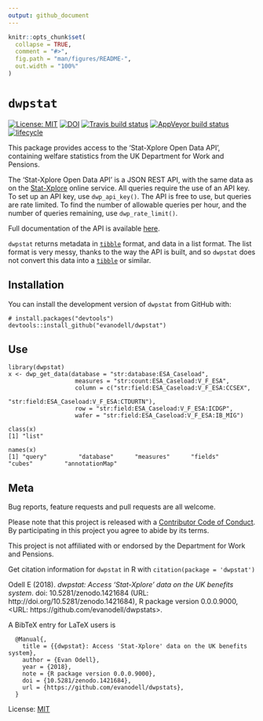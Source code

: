 ```yaml
---
output: github_document
---
```


<!-- README.md is generated from README.Rmd. Please edit that file -->

```r
knitr::opts_chunk$set(
  collapse = TRUE,
  comment = "#>",
  fig.path = "man/figures/README-",
  out.width = "100%"
)
```

# `dwpstat`

[![License: MIT](https://img.shields.io/badge/License-MIT-blue.svg)](https://opensource.org/licenses/MIT)
[![DOI](https://zenodo.org/badge/DOI/10.5281/zenodo.1421684.svg)](https://doi.org/10.5281/zenodo.1421684)
[![Travis build status](https://travis-ci.org/evanodell/dwpstat.svg?branch=master)](https://travis-ci.org/evanodell/dwpstat)
[![AppVeyor build status](https://ci.appveyor.com/api/projects/status/github/evanodell/dwpstat?branch=master&svg=true)](https://ci.appveyor.com/project/evanodell/dwpstat)
[![lifecycle](https://img.shields.io/badge/lifecycle-experimental-orange.svg)](https://www.tidyverse.org/lifecycle/#experimental)

This package provides access to the 'Stat-Xplore Open Data API', containing welfare statistics from the UK Department for Work and Pensions.

The 'Stat-Xplore Open Data API' is a JSON REST API, with the same data as on the [Stat-Xplore](https://stat-xplore.dwp.gov.uk/) online service. All queries require the use of an API key. To set up an API key, use `dwp_api_key()`. The API is free to use, but queries are rate limited. To find the number of allowable queries per hour, and the number of queries remaining, use `dwp_rate_limit()`.

Full documentation of the API is available [here](https://stat-xplore.dwp.gov.uk/webapi/online-help/Open-Data-API.html).

`dwpstat` returns metadata in [`tibble`](https://cran.r-project.org/package=tibble) format, and data in a list format. The list format is very messy, thanks to the way the API is built, and so `dwpstat` does not convert this data into a [`tibble`](https://cran.r-project.org/package=tibble) or similar.


## Installation

You can install the development version of `dwpstat` from GitHub with:

```
# install.packages("devtools")
devtools::install_github("evanodell/dwpstat")
```

## Use

```
library(dwpstat)
x <- dwp_get_data(database = "str:database:ESA_Caseload",
                   measures = "str:count:ESA_Caseload:V_F_ESA",
                   column = c("str:field:ESA_Caseload:V_F_ESA:CCSEX",
                              "str:field:ESA_Caseload:V_F_ESA:CTDURTN"),
                   row = "str:field:ESA_Caseload:V_F_ESA:ICDGP",
                   wafer = "str:field:ESA_Caseload:V_F_ESA:IB_MIG")

class(x)
[1] "list"

names(x)
[1] "query"         "database"      "measures"      "fields"        "cubes"         "annotationMap"
```


## Meta

Bug reports, feature requests and pull requests are all welcome. 

Please note that this project is released with a [Contributor Code of Conduct](CODE_OF_CONDUCT.md).
By participating in this project you agree to abide by its terms.

This project is not affiliated with or endorsed by the Department for Work and Pensions.

Get citation information for `dwpstat` in R with `citation(package = 'dwpstat')`

Odell E (2018). _dwpstat: Access 'Stat-Xplore' data on the UK benefits system_. doi:
10.5281/zenodo.1421684 (URL: http://doi.org/10.5281/zenodo.1421684), R package version
0.0.0.9000, <URL: https://github.com/evanodell/dwpstats>.

A BibTeX entry for LaTeX users is

```
  @Manual{,
    title = {{dwpstat}: Access 'Stat-Xplore' data on the UK benefits system},
    author = {Evan Odell},
    year = {2018},
    note = {R package version 0.0.0.9000},
    doi = {10.5281/zenodo.1421684},
    url = {https://github.com/evanodell/dwpstats},
  }
```

License: [MIT](LICENSE.md)

